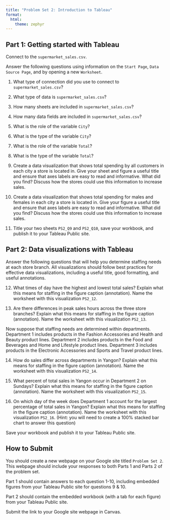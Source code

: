 ```yaml
---
title: "Problem Set 2: Introduction to Tableau"
format: 
  html:
    theme: zephyr
---
```


## Part 1: Getting started with Tableau

Connect to the `supermarket_sales.csv`.

Answer the following questions using information on the `Start Page`, `Data Source Page`, and by opening a new `Worksheet`.

1.  What type of connection did you use to connect to `supermarket_sales.csv`?

2.  What type of data is `supermarket_sales.csv`?

3.  How many sheets are included in `supermarket_sales.csv`?

4.  How many data fields are included in `supermarket_sales.csv`?

5.  What is the role of the variable `City`?

6.  What is the type of the variable `City`?

7.  What is the role of the variable `Total`?

8.  What is the type of the variable `Total`?

9.  Create a data visualization that shows total spending by all customers in each city a store is located in. Give your sheet and figure a useful title and ensure that axes labels are easy to read and informative. What did you find? Discuss how the stores could use this information to increase sales.

10. Create a data visualization that shows total spending for males and females in each city a store is located in. Give your figure a useful title and ensure that axes labels are easy to read and informative. What did you find? Discuss how the stores could use this information to increase sales.

11. Title your two sheets `PS2_Q9` and `PS2_Q10`, save your workbook, and publish it to your Tableau Public site. 

## Part 2: Data visualizations with Tableau

Answer the following questions that will help you determine staffing needs at each store branch. All visualizations should follow best practices for effective data visualizations, including a useful title, good formatting, and useful annotations.

12.  What times of day have the highest and lowest total sales? Explain what this means for staffing in the figure caption (annotation). Name the worksheet with this visualization `PS2_12`. 

13.  Are there differences in peak sales hours across the three store branches? Explain what this means for staffing in the figure caption (annotation). Name the worksheet with this visualization `PS2_13`. 

Now suppose that staffing needs are determined within departments. Department 1 includes products in the Fashion Accessories and Health and Beauty product lines. Department 2 includes products in the Food and Beverages and Home and Lifestyle product lines. Department 3 includes products in the Electronic Accessories and Sports and Travel product lines.

14.  How do sales differ across departments in Yangon? Explain what this means for staffing in the figure caption (annotation). Name the worksheet with this visualization `PS2_14`. 

15.  What percent of total sales in Yangon occur in Department 2 on Sundays? Explain what this means for staffing in the figure caption (annotation). Name the worksheet with this visualization `PS2_15`. 

16.  On which day of the week does Department 1 account for the largest percentage of total sales in Yangon? Explain what this means for staffing in the figure caption (annotation). Name the worksheet with this visualization `PS2_16`. (Hint: you will need to create a 100% stacked bar chart to answer this question) 

Save your workbook and publish it to your Tableau Public site. 

## How to Submit

You should create a new webpage on your Google site titled `Problem Set 2`. This webpage should include your responses to both Parts 1 and Parts 2 of the problem set.

Part 1 should contain answers to each question 1-10, including embedded figures from your Tableau Public site for questions 9 & 10. 

Part 2 should contain the embedded workbook (with a tab for each figure) from your Tableau Public site. 

Submit the link to your Google site webpage in Canvas.